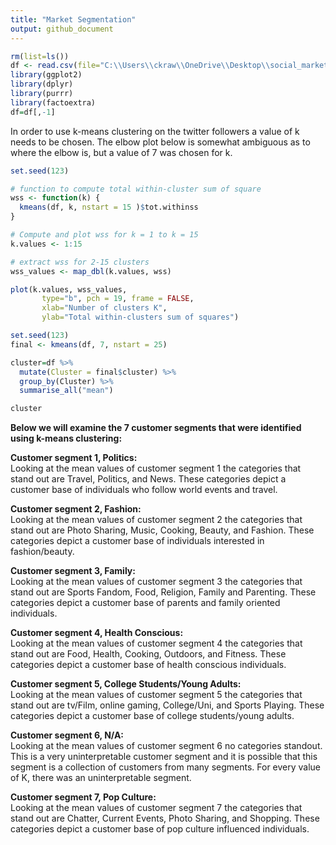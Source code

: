 ---
title: "Market Segmentation"
output: github_document
---
```{r}
rm(list=ls())
df <- read.csv(file="C:\\Users\\ckraw\\OneDrive\\Desktop\\social_marketing.csv", header=TRUE, sep=",")
library(ggplot2)
library(dplyr)
library(purrr)
library(factoextra)
df=df[,-1]
```

In order to use k-means clustering on the twitter followers a value of k needs to be chosen. The elbow plot below is somewhat ambiguous as to where the elbow is, but a value of 7 was chosen for k.  

```{r}
set.seed(123)

# function to compute total within-cluster sum of square 
wss <- function(k) {
  kmeans(df, k, nstart = 15 )$tot.withinss
}

# Compute and plot wss for k = 1 to k = 15
k.values <- 1:15

# extract wss for 2-15 clusters
wss_values <- map_dbl(k.values, wss)

plot(k.values, wss_values,
       type="b", pch = 19, frame = FALSE, 
       xlab="Number of clusters K",
       ylab="Total within-clusters sum of squares")
```
```{r}
set.seed(123)
final <- kmeans(df, 7, nstart = 25)
```


```{r}
cluster=df %>%
  mutate(Cluster = final$cluster) %>%
  group_by(Cluster) %>%
  summarise_all("mean")

cluster
```

__Below we will examine the 7 customer segments that were identified using k-means clustering:__  

__Customer segment 1, Politics:__  
Looking at the mean values of customer segment 1 the categories that stand out are Travel, Politics, and News. These categories depict a customer base of individuals who follow world events and travel. 


__Customer segment 2, Fashion:__  
Looking at the mean values of customer segment 2 the categories that stand out are Photo Sharing, Music, Cooking, Beauty, and Fashion. These categories depict a customer base of individuals interested in fashion/beauty.


__Customer segment 3, Family:__  
Looking at the mean values of customer segment 3 the categories that stand out are Sports Fandom, Food, Religion, Family and Parenting. These categories depict a customer base of parents and family oriented individuals.


__Customer segment 4, Health Conscious:__  
Looking at the mean values of customer segment 4 the categories that stand out are Food, Health, Cooking, Outdoors, and Fitness. These categories depict a customer base of health conscious individuals.  


__Customer segment 5, College Students/Young Adults:__  
Looking at the mean values of customer segment 5 the categories that stand out are tv/Film, online gaming, College/Uni, and Sports Playing. These categories depict a customer base of college students/young adults.


__Customer segment 6, N/A:__  
Looking at the mean values of customer segment 6 no categories standout. This is a very uninterpretable customer segment and it is possible that this segment is a collection of customers from many segments. For every value of K, there was an uninterpretable segment.  



__Customer segment 7, Pop Culture:__  
Looking at the mean values of customer segment 7 the categories that stand out are Chatter, Current Events, Photo Sharing, and Shopping. These categories depict a customer base of pop culture influenced individuals.


